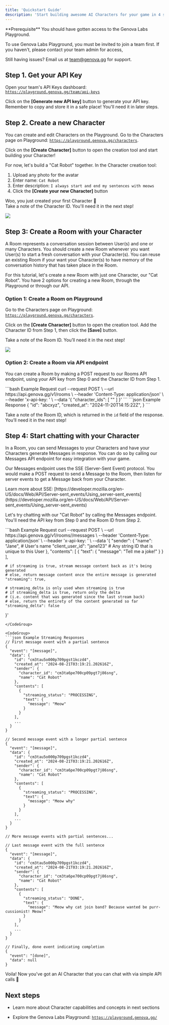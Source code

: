 ```yaml
---
title: 'Quickstart Guide'
description: 'Start building awesome AI Characters for your game in 4 simple steps!'
---
```


<Info>
  **Prerequisite** You should have gotten access to the Genova Labs Playground. 
  
  To use Genova Labs Playground, you must be invited to join a team first.
  If you haven't, please contact your team admin for access,
  
  Still having issues? Email us at team@genova.gg for support.
</Info>

## Step 1. Get your API Key

Open your team's API Keys dashboard: [`https://playground.genova.gg/team/api-keys`](https://playground.genova.gg/team/api-keys)

Click on the **\[Generate new API key]** button to generate your API key. Remember to copy and store it in a safe place! 
You'll need it in later steps.

## Step 2. Create a new Character

You can create and edit Characters on the Playground. Go to the Characters page on Playground:
[`https://playground.genova.gg/characters`](https://playground.genova.gg/characters).

Click on the **\[Create Character]** button to open the creation tool and start building your Character! 

For now, let's build a "Cat Robot" together. In the Character creation tool:
1. Upload any photo for the avatar
2. Enter name: `Cat Robot`
3. Enter description: `I always start and end my sentences with meows`
4. Click the **\[Create your new Character]** button

Woo, you just created your first Character 🎉 <br/>
Take a note of the Character ID. You'll need it in the next step!

![](images/cat_robot_profile.png)

## Step 3: Create a Room with your Character

A Room represents a conversation session between User(s) and one or many Characters. You should create a new Room whenever you want User(s) to start a fresh conversation with your Character(s). You can reuse an existing Room if your want your Character(s) to have memory of the conversation history that has taken place in the Room.

For this tutorial, let's create a new Room with just one Character, our "Cat Robot". You have 2 options for creating a new Room, through the Playground or through our API.

### Option 1: Create a Room on Playground

Go to the Characters page on Playground:
[`https://playground.genova.gg/characters`](https://playground.genova.gg/characters).

Click on the **\[Create Character]** button to open the creation tool. Add the Character ID from Step 1, then click the **\[Save]** button.

Take a note of the Room ID. You’ll need it in the next step!

![](images/cat_robot_room.png)

### Option 2: Create a Room via API endpoint

You can create a Room by making a POST request to our Rooms API endpoint, using your API key from Step 0 and the Character ID from Step 1.

<CodeGroup>
  ```bash Example Request
  curl --request POST \
    --url https://api.genova.gg/v1/rooms \
    --header 'Content-Type: application/json' \
    --header 'x-api-key: <Your API key from Step 0>' \
    --data '{
      "character_ids": [
        "<Cat Robot's Character ID from Step 1>"
      ]
    }'
  ```
</CodeGroup>
<CodeGroup>
  ```json Example Response
  {
    "id": "abcxyz",
    "created_at": "2024-11-20T14:15:22Z",
  }
  ```
</CodeGroup>

Take a note of the Room ID, which is returned in the `id` field of the response. You’ll need it in the next step!

## Step 4: Start chatting with your Character

In a Room, you can send Messages to your Characters and have your Characters generate Messages in response. 
You can do so by calling our Messages API endpoint for easy integration with your game.

Our Messages endpoint uses the SSE (Server-Sent Event) protocol. 
You would make a POST request to send a Message to the Room, then listen for server events to get a Message back from your Character.

<Tip>
  Learn more about SSE: 
  [https://developer.mozilla.org/en-US/docs/Web/API/Server-sent_events/Using_server-sent_events](https://developer.mozilla.org/en-US/docs/Web/API/Server-sent_events/Using_server-sent_events)
</Tip>

Let's try chatting with our "Cat Robot" by calling the Messages endpoint. You'll need the API key from Step 0 and the Room ID from Step 2.

<CodeGroup>
  ```bash Example Request
  curl --request POST \
    --url https://api.genova.gg/v1/rooms/<ROOM_ID>/messages \
    --header 'Content-Type: application/json' \
    --header 'x-api-key: <Your API key from Step 0>' \
    --data '{
    "sender": {
      "name": "Jane", # User's name
      "client_user_id": "jane123" # Any string ID that is unique to this User
    },
    "contents": [
      {
        "text": 
        {
          "message": "Tell me a joke!"
        }
      }
    ],

    # if streaming is true, stream message content back as it's being generated
    # else, return message content once the entire message is generated
    "streaming": true,

    # streaming_delta is only used when streaming is true
    # if streaming_delta is true, return only the delta 
    # (i.e. content that was generated since the last stream back)
    # else, return the entirety of the content generated so far
    "streaming_delta": false
  }'
  ```
</CodeGroup>

<CodeGroup>
  ```json Example Streaming Responses
  // First message event with a partial sentence
  {
    "event": "[message]",
    "data": {
      "id": "cm3tau5o000p709pgst1kczd4",
      "created_at": "2024-08-21T03:19:21.202616Z",
      "sender": {
        "character_id": "cm3ta6pe700cp09pgt7j86sng",
        "name": "Cat Robot"
      },
      "contents": [
        {
          "streaming_status": "PROCESSING",
          "text": {
            "message": "Meow"
          }
        }
      ],
      ...
    }
  }

  // Second message event with a longer partial sentence
  {
    "event": "[message]",
    "data": {
      "id": "cm3tau5o000p709pgst1kczd4",
      "created_at": "2024-08-21T03:19:21.202616Z",
      "sender": {
        "character_id": "cm3ta6pe700cp09pgt7j86sng",
        "name": "Cat Robot"
      },
      "contents": [
        {
          "streaming_status": "PROCESSING",
          "text": {
            "message": "Meow why"
          }
        }
      ],
      ...
    }
  }

  // More message events with partial sentences...

  // Last message event with the full sentence
  {
    "event": "[message]",
    "data": {
      "id": "cm3tau5o000p709pgst1kczd4",
      "created_at": "2024-08-21T03:19:21.202616Z",
      "sender": {
        "character_id": "cm3ta6pe700cp09pgt7j86sng",
        "name": "Cat Robot"
      },
      "contents": [
        {
          "streaming_status": "DONE",
          "text": {
            "message": "Meow why cat join band? Because wanted be purr-cussionist! Meow!"
          }
        }
      ],
      ...
    }
  }

  // Finally, done event indicating completion
  {
    "event": "[done]",
    "data": null
  }
  ```
</CodeGroup>

Voila! Now you've got an AI Character that you can chat with via simple API calls 🙌

## Next steps

* Learn more about Character capabilities and concepts in next sections

* Explore the Genova Labs Playground: [`https://playground.genova.gg/`](https://playground.genova.gg/)
